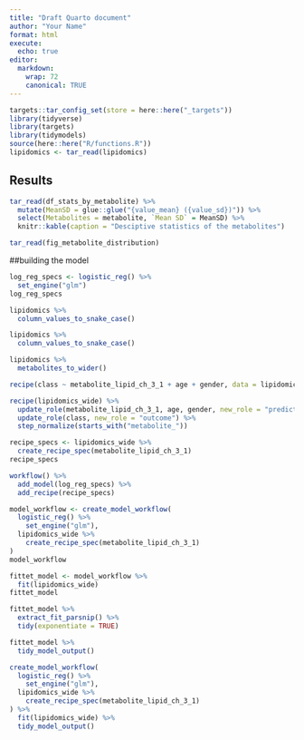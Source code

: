 ```yaml
---
title: "Draft Quarto document"
author: "Your Name"
format: html
execute:
  echo: true
editor:
  markdown: 
    wrap: 72
    canonical: TRUE
---
```



```r
targets::tar_config_set(store = here::here("_targets"))
library(tidyverse)
library(targets)
library(tidymodels)
source(here::here("R/functions.R"))
lipidomics <- tar_read(lipidomics)
```

## Results

```r
tar_read(df_stats_by_metabolite) %>%
  mutate(MeanSD = glue::glue("{value_mean} ({value_sd})")) %>%
  select(Metabolites = metabolite, `Mean SD` = MeanSD) %>%
  knitr::kable(caption = "Desciptive statistics of the metabolites")
```

```r
tar_read(fig_metabolite_distribution)
```

##building the model

```r
log_reg_specs <- logistic_reg() %>%
  set_engine("glm")
log_reg_specs
```



```r
lipidomics %>%
  column_values_to_snake_case()
```

```r
lipidomics %>%
  column_values_to_snake_case()
```

```r
lipidomics %>%
  metabolites_to_wider()
```


```r
recipe(class ~ metabolite_lipid_ch_3_1 + age + gender, data = lipidomics_wide)
```

```r
recipe(lipidomics_wide) %>%
  update_role(metabolite_lipid_ch_3_1, age, gender, new_role = "predictor") %>%
  update_role(class, new_role = "outcome") %>%
  step_normalize(starts_with("metabolite_"))
```
```r
recipe_specs <- lipidomics_wide %>%
  create_recipe_spec(metabolite_lipid_ch_3_1)
recipe_specs
```


```r
workflow() %>%
  add_model(log_reg_specs) %>%
  add_recipe(recipe_specs)
```
```r
model_workflow <- create_model_workflow(
  logistic_reg() %>%
    set_engine("glm"), 
  lipidomics_wide %>%
    create_recipe_spec(metabolite_lipid_ch_3_1)
)
model_workflow
```
```r
fittet_model <- model_workflow %>%
  fit(lipidomics_wide)
fittet_model
```
```r
fittet_model %>%
  extract_fit_parsnip() %>%
  tidy(exponentiate = TRUE)
```

```r
fittet_model %>%
  tidy_model_output()


```

```r
create_model_workflow(
  logistic_reg() %>%
    set_engine("glm"),
  lipidomics_wide %>%
    create_recipe_spec(metabolite_lipid_ch_3_1)
) %>%
  fit(lipidomics_wide) %>% 
  tidy_model_output()

```

